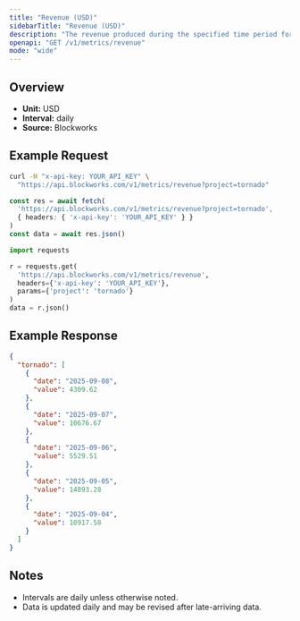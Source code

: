 ```yaml
---
title: "Revenue (USD)"
sidebarTitle: "Revenue (USD)"
description: "The revenue produced during the specified time period for given project."
openapi: "GET /v1/metrics/revenue"
mode: "wide"
---
```


## Overview

- **Unit:** USD
- **Interval:** daily
- **Source:** Blockworks

## Example Request

<CodeGroup>

```bash cURL
curl -H "x-api-key: YOUR_API_KEY" \
  "https://api.blockworks.com/v1/metrics/revenue?project=tornado"
```

```typescript TypeScript
const res = await fetch(
  'https://api.blockworks.com/v1/metrics/revenue?project=tornado',
  { headers: { 'x-api-key': 'YOUR_API_KEY' } }
)
const data = await res.json()
```

```python Python
import requests

r = requests.get(
  'https://api.blockworks.com/v1/metrics/revenue',
  headers={'x-api-key': 'YOUR_API_KEY'},
  params={'project': 'tornado'}
)
data = r.json()
```

</CodeGroup>

## Example Response

```json
{
  "tornado": [
    {
      "date": "2025-09-08",
      "value": 4309.62
    },
    {
      "date": "2025-09-07",
      "value": 10676.67
    },
    {
      "date": "2025-09-06",
      "value": 5529.51
    },
    {
      "date": "2025-09-05",
      "value": 14893.28
    },
    {
      "date": "2025-09-04",
      "value": 10917.58
    }
  ]
}
```

## Notes
- Intervals are daily unless otherwise noted.
- Data is updated daily and may be revised after late-arriving data.